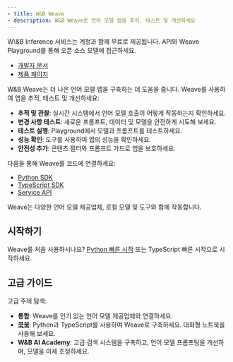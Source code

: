 ```yaml
---
- title: W&B Weave
- description: W&B Weave로 언어 모델 앱을 추적, 테스트 및 개선하세요
---
```


<Info>
  W\&B Inference 서비스는 계정과 함께 무료로 제공됩니다. API와 Weave Playground를 통해 오픈 소스 모델에 접근하세요.

  * [개발자 문서](./guides/integrations/inference)
  * [제품 페이지](https://wandb.ai/site/inference)
</Info>

W\&B Weave는 더 나은 언어 모델 앱을 구축하는 데 도움을 줍니다. Weave를 사용하여 앱을 추적, 테스트 및 개선하세요:

* **추적 및 관찰**: 실시간 시스템에서 언어 모델 호출이 어떻게 작동하는지 확인하세요.
* **변경 사항 테스트**: 새로운 프롬프트, 데이터 및 모델을 안전하게 시도해 보세요.
* **테스트 실행**: Playground에서 모델과 프롬프트를 테스트하세요.
* **성능 확인**: 도구를 사용하여 앱의 성능을 확인하세요.
* **안전성 추가**: 콘텐츠 필터와 프롬프트 가드로 앱을 보호하세요.

다음을 통해 Weave를 코드에 연결하세요:

* [Python SDK](./reference/python-sdk/weave/index)
* [TypeScript SDK](./reference/typescript-sdk/weave/README)
* [Service API](./reference/service-api/index)

Weave는 다양한 언어 모델 제공업체, 로컬 모델 및 도구와 함께 작동합니다.

## 시작하기

Weave를 처음 사용하시나요? [Python 빠른 시작](./quickstart) 또는 TypeScript 빠른 시작으로 시작하세요.

## 고급 가이드

고급 주제 탐색:

* **통합**: Weave를 인기 있는 언어 모델 제공업체와 연결하세요.
* **[쿡북](/ko/cookbooks/Intro_to_Weave_Hello_Trace)**: Python과 TypeScript를 사용하여 Weave로 구축하세요. 대화형 노트북을 사용해 보세요.
* **W\&B AI Academy**: 고급 검색 시스템을 구축하고, 언어 모델 프롬프팅을 개선하며, 모델을 미세 조정하세요.
